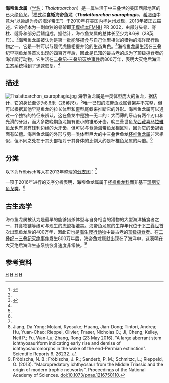 {{Automatic Taxobox
| taxon = Thalattoarchon
| authority = Fröbisch et al., 2013
| fossil_range = 中[[三叠纪|三叠纪]]，{{fossilrange|247.2|242.0}}<ref name=PaleobiologyDatabase>{{cite web |url=http://fossilworks.org/?a=taxonInfo&taxon_no=255031 |title=†Thalattoarchon Fröbisch et al. 2013 (ichthyosaur) |work=Paleobiology Database |publisher=Fossilworks |accessdate=11 August 2017 |archive-date=2020-10-17 |archive-url=https://web.archive.org/web/20201017223444/http://fossilworks.org/?a=taxonInfo&taxon_no=255031 |dead-url=no }}</ref>
| image = Thalattoarchon Holotype FMNH.jpg
| image_caption = 由[[菲爾德自然史博物館|菲爾德自然史博物館]]收藏的正模标本的头骨
| subdivision_ranks = [[种|种]]
| subdivision = 
* {{Extinct}}'''食蜥海帝鱼龙''' ''Thalattoarchon saurophagis'' （[[模式种|模式种]]） <small>Fröbisch et al., 2013</small>
| synonyms = 
}}
'''海帝鱼龙属'''（[[学名|学名]]：''Thalattoarchon''）是一属生活于中三叠世的美国西部地区的已灭绝鱼龙。<ref name=FFSSR13>{{cite journal | first1= N.B. |last1= Fröbisch |first2= J. R. |last2= Fröbisch |first3= P. M. |last3= Sander |first4= L. |last4= Schmitz |first5= O. |last5= Rieppel |year= 2013 |title= Macropredatory ichthyosaur from the Middle Triassic and the origin of modern trophic networks |journal= Proceedings of the National Academy of Sciences |doi= 10.1073/pnas.1216750110 |volume=110 |pages=1393–1397 |pmid=23297200 |pmc=3557033}}</ref>[[模式种|模式种]]'''食蜥海帝鱼龙'''（'''''Thalattoarchon saurophagis'''''，[[希腊语|希腊语]]中意为“以蜥蜴为食的海洋帝王”）于2010年在美国[[内华达州|内华达州]]发现，2013年被正式描述。它的标本为一副单独的骨架即[[正模标本|正模标本]]FMNH PR 3032，由部分头骨、脊柱、髋骨和部分后鳍组成。据估计，海帝鱼龙属的总体长至少为8.6米（28英尺）。<ref name=FFSSR13/>海帝鱼龙属被认为是第一批能够捕食与自己体型相似的猎物的海洋爬行动物之一，它是一种可以与现代虎鲸相提并论的生态角色。<ref name=ScienceDaily>{{cite news |title=Giant Fossil Predator Provides Insights Into the Rise of Modern Marine Ecosystem Structures |url=https://www.sciencedaily.com/releases/2013/01/130107151422.htm |newspaper=ScienceDaily |date=7 January 2013 |accessdate=7 January 2013 |archive-date=2021-03-09 |archive-url=https://web.archive.org/web/20210309130411/http://www.sciencedaily.com/releases/2013/01/130107151422.htm |dead-url=no }}</ref>海帝鱼龙属生活在三叠纪早期鱼龙类首次出现的四百万年后，因此是已知的最古老的成为了顶级掠食者的海洋爬行动物。它生活在[[二叠纪-三叠纪灭绝事件|二叠纪-三叠纪灭绝事件]]后800万年，表明大灭绝后海洋生态系统得到了迅速恢复。<ref name=FFSSR13/>

==描述==
[[File:Thalattoarchon_saurophagis.jpg|left]]
海帝鱼龙属是一类体型庞大的鱼龙，据估计，它的身长至少为8.6米（28英尺）。<ref name=FFSSR13/>唯一已知的海帝鱼龙属骨架并不完整，但可以根据其他早期鱼龙的拉长体型和歪型尾鳍来推断它的外形。海帝鱼龙属可以通过一个独特的特征来辨认，这在鱼龙中是独一无二的：大而薄的牙齿有两个刃口和光滑的牙冠，而大多数晚期鱼龙拥有更小的锥形牙齿。晚三叠世鱼龙[[喜马拉雅鱼龙属|西藏喜马拉雅鱼龙]]也有具有锋利边缘的大牙齿，但可以与食蜥海帝鱼龙相区别，因为它的齿冠表面有凹槽。海帝鱼龙属的外形与另一类体型巨大的中三叠世鱼龙[[杯椎鱼龙属|杯椎鱼龙属]]非常相似，但不同之处在于其头部相对于其身体的比例大约是杯椎鱼龙属的两倍。<ref name=FFSSR13/>

==分类==
以下为Fröbisch等人在2013年整理的[[分支图|分支图]]：<ref name=FFSSR13/>

{{clade| style=font-size:90%;line-height:85%
|label1=[[鱼龙超目|鱼龙超目]] Ichthyopterygia    
|1={{clade
   |1=[[侏儒泅鱼龙属|侏儒泅鱼龙属]] ''Parvinatator''
   |2={{clade
      |1=[[歌津鱼龙属|歌津鱼龙属]] ''Utatsusaurus''
      |2={{clade
         |1={{clade
            |1=[[短尾鱼龙属|短尾鱼龙属]] ''Grippia''
            |2=[[巢湖龙属|巢湖龙属]] ''Chaohusaurus''}}
         |label2=[[鱼龙目|鱼龙目]] Ichthyosauria
         |2={{clade
            |1={{clade
               |1=[[混鱼龙属|科爾納利混魚龍]] ''Mixosaurus cornalianus''
               |2={{clade
                  |1=[[始祖异齿鱼龙|异齿鱼龙属]] ''Phalarodon atavus''
                  |2=法氏异齿鱼龙 ''Phalarodon fraasi''}} }}
            |2={{clade
               |1=[[杯椎鱼龙属|布氏杯椎鱼龙]] ''"Cymbospondylus" buchseri''
               |2={{clade
                  |1=鱼形杯椎鱼龙 ''Cymbospondylus piscosus''
                  |2={{clade
                     |1={{clade
                        |1=[[加利福尼亚鱼龙属|加利福尼亚鱼龙属]] ''Californosaurus''
                        |2=[[穿胫鱼龙属|穿胫鱼龙属]] ''Toretocnemus''}}
                     |2={{clade
                        |1=[[贝萨诺鱼龙属|贝萨诺鱼龙属]] ''Besanosaurus''
                        |2={{clade
                           |1='''食蜥海帝鱼龙''' '''''Thalattoarchon saurophagis'''''
                           |2={{clade
                              |1={{clade
                                 |1=[[秀尼鱼龙属|通俗秀尼鱼龙]]''Shonisaurus popularis''
                                 |2={{clade
                                    |1=[[萨斯特鱼龙属|西卡尼萨斯特鱼龙]] ''Shastasaurus sikanniensis''
                                    |2={{clade
                                       |1=太平洋萨斯特鱼龙 ''Shastasaurus pacificus''
                                       |2=梁氏萨斯特鱼龙 ''Shastasaurus liangae''}} }} }}
                              |2={{clade
                                 |1=[[贵州鱼龙属|贵州鱼龙属]] ''Guizhouichthyosaurus''
                                 |2={{clade
                                    |1=[[卡洛维龙属|卡洛维龙属]] ''Callawayia''
                                    |2={{clade
                                       |1=[[哈得孙鱼龙属|哈得孙鱼龙属]] ''Hudsonelpidia''
                                       |2={{clade
                |1=[[施瓦本鱼龙属|施瓦本鱼龙属]] ''Suevoleviathan'' <br>(continued...)
}}
}} }} }} }} }} }} }} }} }} }} }} }} }}
}}<!--end clade (1st cladogram)-->

{{clade| style=font-size:90%;line-height:85%<!--2nd cladogram (Suevoleviathan)-->
|1=[[施瓦本鱼龙属|施瓦本鱼龙属]] ''Suevoleviathan'' (concluded)                                        
|2={{clade
  |1={{clade
    |1=[[泰曼鱼龙属|泰曼鱼龙属]] ''Temnodontosaurus''
    |2={{clade
      |1=[[蛇嘴鱼龙属|蛇嘴鱼龙属]] ''Leptonectes''
      |2={{clade
        |1=[[剑鱼鱼龙属|剑鱼鱼龙属]] ''Excalibosaurus''
        |2=[[真鼻龙属|真鼻龙属]] ''Eurhinosaurus''
      }}
    }}
  }}
  |2={{clade
    |1=[[麦高恩鱼龙属|麦高恩鱼龙属]] ''Macgowania''
    |2={{clade
      |1=[[狭翼鱼龙属|狭翼鱼龙属]] ''Stenopterygius''
      |2={{clade
        |1=[[鱼龙属|鱼龙属]] ''Ichthyosaurus''
        |2={{clade
          |1=[[短鳍鱼龙属|短鳍鱼龙属]] ''Brachypterygius''
          |2={{clade
            |1=[[大眼鱼龙属|大眼鱼龙属]] ''Ophthalmosaurus''
            |2={{clade
              |1=[[扁鳍鱼龙属|扁鳍鱼龙属]] ''Platypterygius''
              |2=[[海灵鱼龙属|海灵鱼龙属]] ''Caypullisaurus''
            }}
          }}
        }}
      }} 
    }}
  }}
}}
}}<!--end clade (2nd cladogram)-->

一项于2016年进行的支序分析表明，海帝鱼龙属属于[[杯椎鱼龙科|杯椎鱼龙科]]而非基干[[玛丽安鱼龙类|玛丽安鱼龙类]]。<ref>Jiang, Da-Yong; Motani, Ryosuke; Huang, Jian-Dong; Tintori, Andrea; Hu, Yuan-Chao; Rieppel, Olivier; Fraser, Nicholas C.; Ji, Cheng; Kelley, Neil P.; Fu, Wan-Lu; Zhang, Rong (23 May 2016). "A large aberrant stem ichthyosauriform indicating early rise and demise of ichthyosauromorphs in the wake of the end-Permian extinction". Scientific Reports 6. 26232. {{DOI|10.1038/srep26232}}</ref>

==古生态学==
海帝鱼龙属被认为是最早的能够猎杀体型与自身相当的猎物的大型海洋捕食者之一，其食物链等级可与现生的[[虎鲸|虎鲸]]相媲美。海帝鱼龙属的生存年代位于[[下三叠世|下三叠世]]首次出现鱼龙后的400万年，因此它也是[[海生爬行动物|海生爬行动物]]中最古老的[[顶级掠食者|顶级掠食者]]。在[[二叠纪－三叠纪灭绝事件|二叠纪－三叠纪灭绝事件]]发生800万年后，海帝鱼龙属就出现在了海洋中，这表明在大灭绝后海洋生态系统恢复速度非常快。<ref>Fröbischa, N. B.; Fröbischa, J. R.; Sanderb, P. M.; Schmitzc, L.; Rieppeld, O. (2013). "Macropredatory ichthyosaur from the Middle Triassic and the origin of modern trophic networks". Proceedings of the National Academy of Sciences. doi:10.1073/pnas.1216750110.</ref>

==参考资料==
{{Reflist}}
{{魚龍形下綱|I.}}
{{taxonbar}}
[[Category:_2013年描述的分类群|H]] 
[[Category:鱼龙目|H]] 
[[Category:三疊紀爬行動物|H]] 
[[Category:魚龍超目|H]]